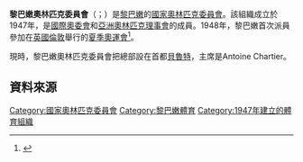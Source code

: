 {{Infobox National Olympic Committee
| title = 黎巴嫩奧林匹克委員會
| logo = 
| 國家或地區 = LIB
| 國家或地區編碼 = LIB
| 成立日期 = 1947年
| 加入國際奧委會 = 1948年
| 所屬成員 = OCA
| 總部 = 黎巴嫩[[貝魯特|貝魯特]]
| 會長 = Antoine Chartier
| 秘書長 =
| 網頁 = 
}}

'''黎巴嫩奧林匹克委員會'''（{{lang-en|Lebanese Olympic Committee}}；{{lang-ar|اللجنة الأولمبية اللبنانية}}）是[[黎巴嫩|黎巴嫩]]的[[國家奧林匹克委員會|國家奧林匹克委員會]]。該組織成立於1947年，是[[國際奧委會|國際奧委會]]和[[亞洲奧林匹克理事會|亞洲奧林匹克理事會]]的成員。1948年，黎巴嫩首次派員參加在[[英國|英國]][[倫敦|倫敦]]舉行的[[1948年夏季奧林匹克運動會|夏季奧運會]]<ref>{{Cite web |url=http://www.sports-reference.com/olympics/countries/LIB/ |title=Lebanon |access-date=2014-02-07 |archive-url=https://web.archive.org/web/20081228195142/http://www.sports-reference.com/olympics/countries/LIB/ |archive-date=2008-12-28 |dead-url=yes }}</ref>。

現時，黎巴嫩奧林匹克委員會把總部設在首都[[貝魯特|貝魯特]]，主席是Antoine Chartier。

==資料來源==
{{reflist}}

{{OCA}}

[[Category:國家奧林匹克委員會|Category:國家奧林匹克委員會]]
[[Category:黎巴嫩體育|Category:黎巴嫩體育]]
[[Category:1947年建立的體育組織|Category:1947年建立的體育組織]]